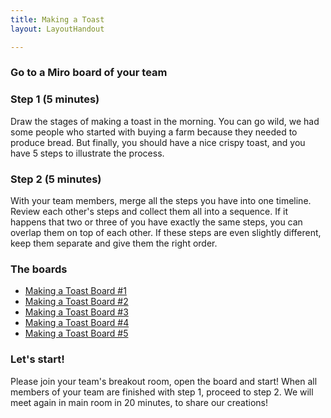 ```yaml
---
title: Making a Toast
layout: LayoutHandout

---
```



###  Go to a Miro board of your team

### Step 1 (5 minutes)

Draw the stages of making a toast in the morning. You can go wild, we had some people who started with buying a farm because they needed to produce bread. But finally, you should have a nice crispy toast, and you have 5 steps to illustrate the process.

### Step 2 (5 minutes)

With your team members, merge all the steps you have into one timeline. Review each other's steps and collect them all into a sequence. If it happens that two or three of you have exactly the same steps, you can overlap them on top of each other. If these steps are even slightly different, keep them separate and give them the right order.

### The boards

* [Making a Toast Board #1](https://miro.com/app/board/uXjVOf06nUU=/?invite_link_id=339494056316)
* [Making a Toast Board #2](https://miro.com/app/board/uXjVOf06nSQ=/?invite_link_id=818024285832)
* [Making a Toast Board #3](https://miro.com/app/board/uXjVOf06neE=/?invite_link_id=678181567330)
* [Making a Toast Board #4](https://miro.com/app/board/uXjVOf06nao=/?invite_link_id=760793008608)
* [Making a Toast Board #5](https://miro.com/app/board/uXjVOdo38j8=/?invite_link_id=162417983514)

### Let's start!

Please join your team's breakout room, open the board and start! When all members of your team are finished with step 1, proceed to step 2. We will meet again in main room in 20 minutes, to share our creations!